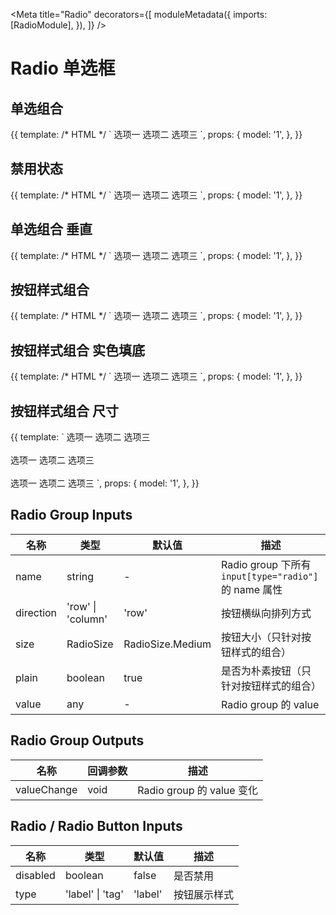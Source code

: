 

<Meta
  title="Radio"
  decorators={[
    moduleMetadata({
      imports: [RadioModule],
    }),
  ]}
/>

# Radio 单选框

## 单选组合

<Preview>
  <Story name="group" height="60px">
    {{
      template: /* HTML */ `
        <aui-radio-group [(ngModel)]="model">
          <aui-radio value="1">选项一</aui-radio>
          <aui-radio value="2">选项二</aui-radio>
          <aui-radio value="3">选项三</aui-radio>
        </aui-radio-group>
      `,
      props: {
        model: '1',
      },
    }}
  </Story>
</Preview>

## 禁用状态

<Preview>
  <Story name="disabled" height="60px">
    {{
      template: /* HTML */ `
        <aui-radio-group [(ngModel)]="model">
          <aui-radio value="1">选项一</aui-radio>
          <aui-radio value="2">选项二</aui-radio>
          <aui-radio value="3" [disabled]="true">选项三</aui-radio>
        </aui-radio-group>
      `,
      props: {
        model: '1',
      },
    }}
  </Story>
</Preview>

## 单选组合 垂直

<Preview>
  <Story name="vertical" height="120px">
    {{
      template: /* HTML */ `
        <aui-radio-group [(ngModel)]="model" direction="column">
          <aui-radio value="1">选项一</aui-radio>
          <aui-radio value="2">选项二</aui-radio>
          <aui-radio value="3">选项三</aui-radio>
        </aui-radio-group>
      `,
      props: {
        model: '1',
      },
    }}
  </Story>
</Preview>

## 按钮样式组合

<Preview>
  <Story name="button" height="60px">
    {{
      template: /* HTML */ `
        <aui-radio-group [(ngModel)]="model">
          <aui-radio-button value="1">选项一</aui-radio-button>
          <aui-radio-button value="2">选项二</aui-radio-button>
          <aui-radio-button value="3">选项三</aui-radio-button>
        </aui-radio-group>
      `,
      props: {
        model: '1',
      },
    }}
  </Story>
</Preview>

## 按钮样式组合 实色填底

<Preview>
  <Story name="button plain" height="60px">
    {{
      template: /* HTML */ `
        <aui-radio-group [(ngModel)]="model" [plain]="false">
          <aui-radio-button value="1">选项一</aui-radio-button>
          <aui-radio-button value="2">选项二</aui-radio-button>
          <aui-radio-button value="3">选项三</aui-radio-button>
        </aui-radio-group>
      `,
      props: {
        model: '1',
      },
    }}
  </Story>
</Preview>

## 按钮样式组合 尺寸

<Preview>
  <Story name="button size" height="150px">
    {{
      template: `
        <aui-radio-group [(ngModel)]="model" size="medium">
            <aui-radio-button value="1">选项一</aui-radio-button>
            <aui-radio-button value="2">选项二</aui-radio-button>
            <aui-radio-button value="3">选项三</aui-radio-button>
          </aui-radio-group><br/><br/>
        <aui-radio-group [(ngModel)]="model" size="small">
            <aui-radio-button value="1">选项一</aui-radio-button>
            <aui-radio-button value="2">选项二</aui-radio-button>
            <aui-radio-button value="3">选项三</aui-radio-button>
          </aui-radio-group><br/><br/>
        <aui-radio-group [(ngModel)]="model" size="mini">
            <aui-radio-button value="1">选项一</aui-radio-button>
            <aui-radio-button value="2">选项二</aui-radio-button>
            <aui-radio-button value="3">选项三</aui-radio-button>
        </aui-radio-group>
      `,
      props: {
        model: '1',
      },
    }}
  </Story>
</Preview>

## Radio Group Inputs

| 名称      | 类型              | 默认值           | 描述                                                  |
| --------- | ----------------- | ---------------- | ----------------------------------------------------- |
| name      | string            | -                | Radio group 下所有 `input[type="radio"]` 的 name 属性 |
| direction | 'row' \| 'column' | 'row'            | 按钮横纵向排列方式                                    |
| size      | RadioSize         | RadioSize.Medium | 按钮大小（只针对按钮样式的组合）                      |
| plain     | boolean           | true             | 是否为朴素按钮（只针对按钮样式的组合）                |
| value     | any               | -                | Radio group 的 value                                  |

## Radio Group Outputs

| 名称        | 回调参数 | 描述                      |
| ----------- | -------- | ------------------------- |
| valueChange | void     | Radio group 的 value 变化 |

## Radio / Radio Button Inputs

| 名称     | 类型             | 默认值  | 描述         |
| -------- | ---------------- | ------- | ------------ |
| disabled | boolean          | false   | 是否禁用     |
| type     | 'label' \| 'tag' | 'label' | 按钮展示样式 |
